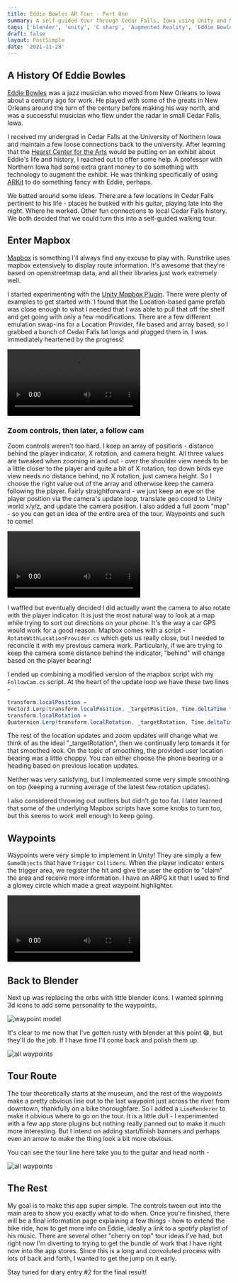 ```yaml
---
title: Eddie Bowles AR Tour - Part One
summary: A self guided tour through Cedar Falls, Iowa using Unity and Mapbox
tags: ['blender', 'unity', 'C sharp', 'Augmented Reality', 'Eddie Bowles']
draft: false
layout: PostSimple
date: '2021-11-28'
---
```


## A History Of Eddie Bowles

[Eddie Bowles](https://wcfcourier.com/news/local/paving-the-way-brought-to-lay-brick-eddie-bowles-taught-a-generation-of-blues-musicians/article_d0a1f68d-d94d-5384-ab89-133ac4da0f7c.html) was a jazz musician who moved from New Orleans to Iowa about a century ago for work. He played with some of the greats in New Orleans around the turn of the century before making his way north, and was a successful musician who flew under the radar in small Cedar Falls, Iowa.

I received my undergrad in Cedar Falls at the University of Northern Iowa and maintain a few loose connections back to the university. After learning that the [Hearst Center for the Arts](https://www.thehearst.org/) would be putting on an exhibit about Eddie's life and history, I reached out to offer some help. A professor with Northern Iowa had some extra grant money to do something with technology to augment the exhibit. He was thinking specifically of using [ARKit](https://developer.apple.com/augmented-reality/) to do something fancy with Eddie, perhaps.

We batted around some ideas. There are a few locations in Cedar Falls pertinent to his life - places he busked with his guitar, playing late into the night. Where he worked. Other fun connections to local Cedar Falls history. We both decided that we could turn this into a self-guided walking tour.

## Enter Mapbox

[Mapbox](https://www.mapbox.com/) is something I'll always find any excuse to play with.  Runstrike uses mapbox extensively to display route information. It's awesome that they're based on openstreetmap data, and all their libraries just work extremely well.

I started experimenting with the [Unity Mapbox Plugin](https://www.mapbox.com/unity). There were plenty of examples to get started with. I found that the Location-based game prefab was close enough to what I needed that I was able to pull that off the shelf and get going with only a few modifications. There are a few different emulation swap-ins for a Location Provider, file based and array based, so I grabbed a bunch of Cedar Falls lat longs and plugged them in. I was immediately heartened by the progress!

<video controls >
    <source src="/static/videos/eddie-bowles/cedar-falls-map.mp4"/>
</video>

### Zoom controls, then later, a follow cam

Zoom controls weren't too hard. I keep an array of positions - distance behind the player indicator, X rotation, and camera height. All three values are tweaked when zooming in and out - over the shoulder view needs to be a little closer to the player and quite a bit of X rotation, top down birds eye view needs no distance behind, no X rotation, just camera height. So I choose the right value out of the array and otherwise keep the camera following the player. Fairly straightforward - we just keep an eye on the player position via the camera's update loop, translate geo coord to Unity world x/y/z, and update the camera position. I also added a full zoom "map" - so you can get an idea of the entire area of the tour. Waypoints and such to come!

<video controls >
    <source src="/static/videos/eddie-bowles/zoom.mp4"/>
</video>

I waffled but eventually decided I did actually want the camera to also rotate with the player indicator. It is just the most natural way to look at a map while trying to sort out directions on your phone. It's the way a car GPS would work for a good reason. Mapbox comes with a script - `RotateWithLocationProvider.cs` which gets us really close, but I needed to reconcile it with my previous camera work. Particularly, if we are trying to keep the camera some distance behind the indicator, "behind" will change based on the player bearing!

I ended up combining a modified version of the mapbox script with my `FollowCam.cs` script. At the heart of the update loop we have these two lines -

```csharp
transform.localPosition =
Vector3.Lerp(transform.localPosition, _targetPosition, Time.deltaTime * _updateFactor);
transform.localRotation =
Quaternion.Lerp(transform.localRotation, _targetRotation, Time.deltaTime * _updateFactor);
```

The rest of the location updates and zoom updates will change what we think of as the ideal "_targetRotation", then we continually lerp towards it for that smoothed look. On the topic of smoothing, the provided user location bearing was a little choppy. You can either choose the phone bearing or a heading based on previous location updates.

Neither was very satisfying, but I implemented some very simple smoothing on top (keeping a running average of the latest few rotation updates).

I also considered throwing out outliers but didn't go too far. I later learned that some of the underlying Mapbox scripts have some knobs to turn too, but this seems to work well enough to keep going.

## Waypoints

Waypoints were very simple to implement in Unity! They are simply a few `GameObjects` that have `Trigger` `Colliders`. When the player indicator enters the trigger area, we register the hit and give the user the option to "claim" the area and receive more information. I have an ARPG kit that I used to find a glowey circle which made a great waypoint highlighter.

<video controls >
    <source src="/static/videos/eddie-bowles/waypoint.mp4"/>
</video>

## Back to Blender

Next up was replacing the orbs with little blender icons. I wanted spinning 3d icons to add some personality to the waypoints.

![waypoint model](/static/images/eddie-bowles/blender-model.png)

It's clear to me now that I've gotten rusty with blender at this point :grin:, but they'll do the job. If I have time I'll come back and polish them up.

![all waypoints](/static/images/eddie-bowles/all-waypoints.png)

## Tour Route

The tour theoretically starts at the museum, and the rest of the waypoints make a pretty obvious line out to the last waypoint just across the river from downtown, thankfully on a bike thoroughfare. So I added a `LineRenderer` to make it obvious where to go on the tour. It is a little dull - I experimented with a few app store plugins but nothing really panned out to make it much more interesting. But I intend on adding start/finish banners and perhaps even an arrow to make the thing look a bit more obvious.

You can see the tour line here take you to the guitar and head north -

![all waypoints](/static/images/eddie-bowles/tour-line.png)

## The Rest

My goal is to make this app super simple. The controls tween out into the main area to show you exactly what to do when. Once you're finished, there will be a final information page explaining a few things - how to extend the bike ride, how to get more info on Eddie, ideally a link to a spotify playlist of his music. There are several other "cherry on top" tour ideas I've had, but right now I'm diverting to trying to get the bundle of work that I have right now into the app stores. Since this is a long and convoluted process with lots of back and forth, I wanted to get the jump on it early.

Stay tuned for diary entry #2 for the final result!